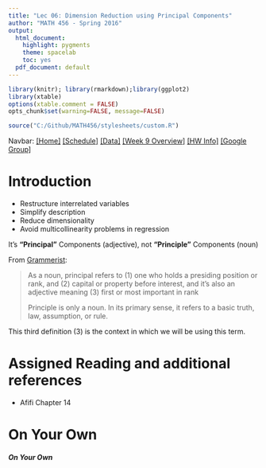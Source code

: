 ```yaml
---
title: "Lec 06: Dimension Reduction using Principal Components"
author: "MATH 456 - Spring 2016"
output:
  html_document:
    highlight: pygments
    theme: spacelab
    toc: yes
  pdf_document: default
---
```

```r
library(knitr); library(rmarkdown);library(ggplot2)
library(xtable)
options(xtable.comment = FALSE)
opts_chunk$set(warning=FALSE, message=FALSE) 
```

```r
source("C:/Github/MATH456/stylesheets/custom.R")
```

Navbar: [[Home]](../index.html) [[Schedule]](../Schedule.html) [[Data]](../data/Datasets.html) [[Week 9 Overview]](../wk09.html) [[HW Info]](../HW_Info.html)  [[Google Group]](https://groups.google.com/forum/#!forum/csuc_stat)

# Introduction

* Restructure interrelated variables
* Simplify description
* Reduce dimensionality
* Avoid multicollinearity problems in regression

It’s **"Principal"** Components (adjective), not **"Principle"** Components (noun)

From [Grammerist](http://grammarist.com/spelling/principle-principal/): 

> As a noun, principal refers to 
  (1) one who holds a presiding position or rank, and 
  (2) capital or property before interest, 
  and it’s also an adjective meaning 
  (3) first or most important in rank 
> 
> Principle is only a noun. In its primary sense, it refers to a basic truth, law, assumption, or rule.

This third definition (3) is the context in which we will be using this term. 


# Assigned Reading and additional references
* Afifi Chapter 14


# On Your Own
##### On Your Own


    
    
    
    
    